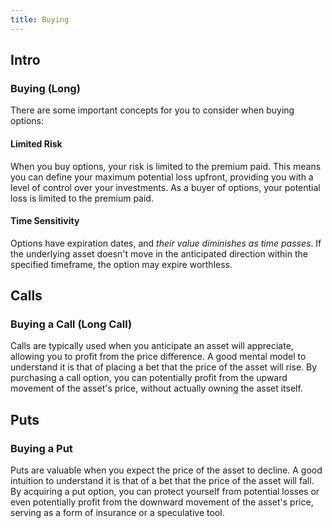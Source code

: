 ```yaml
---
title: Buying
---
```


## Intro
### Buying (Long)
There are some important concepts for you to consider when buying options:

#### Limited Risk

When you buy options, your risk is limited to the premium paid. This means you can define your maximum potential loss upfront, providing you with a level of control over your investments. As a buyer of options, your potential loss is limited to the premium paid.

#### Time Sensitivity

Options have expiration dates, and *their value diminishes as time passes*. If the underlying asset doesn't move in the anticipated direction within the specified timeframe, the option may expire worthless.

## Calls
### Buying a Call (Long Call)

Calls are typically used when you anticipate an asset will appreciate, allowing you to profit from the price difference. A good mental model to understand it is that of placing a bet that the price of the asset will rise. By purchasing a call option, you can potentially profit from the upward movement of the asset's price, without actually owning the asset itself.

## Puts
### Buying a Put

Puts are valuable when you expect the price of the asset to decline. A good intuition to understand it is that of a bet that the price of the asset will fall. By acquiring a put option, you can protect yourself from potential losses or even potentially profit from the downward movement of the asset's price, serving as a form of insurance or a speculative tool.
